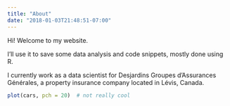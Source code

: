 ```yaml
---
title: "About"
date: "2018-01-03T21:48:51-07:00"
---
```


Hi! Welcome to my website.  

I'll use it to save some data analysis and code snippets, mostly done using R.

I currently work as a data scientist for Desjardins Groupes d'Assurances Générales, a property insurance company located in Lévis, Canada.

```r
plot(cars, pch = 20)  # not really cool
```
